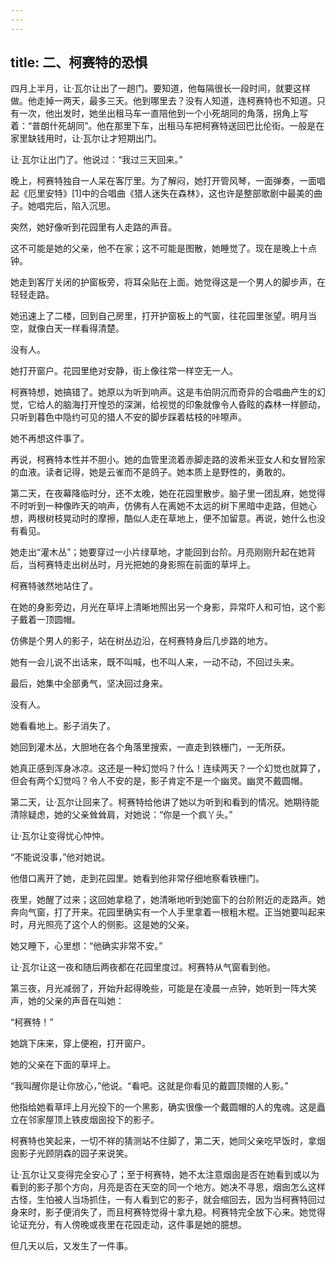 ```yaml
---
---
---
```

title: 二、柯赛特的恐惧
---




四月上半月，让·瓦尔让出了一趟门。要知道，他每隔很长一段时间，就要这样做。他走掉一两天，最多三天。他到哪里去？没有人知道，连柯赛特也不知道。只有一次，他出发时，她坐出租马车一直陪他到一个小死胡同的角落，拐角上写着：“普朗什死胡同”。他在那里下车，出租马车把柯赛特送回巴比伦街。一般是在家里缺钱用时，让·瓦尔让才短期出门。

让·瓦尔让出门了。他说过：“我过三天回来。”

晚上，柯赛特独自一人呆在客厅里。为了解闷，她打开管风琴，一面弹奏，一面唱起《厄里安特》[1]中的合唱曲《猎人迷失在森林》，这也许是整部歌剧中最美的曲子。她唱完后，陷入沉思。

突然，她好像听到花园里有人走路的声音。

这不可能是她的父亲，他不在家；这不可能是图散，她睡觉了。现在是晚上十点钟。

她走到客厅关闭的护窗板旁，将耳朵贴在上面。她觉得这是一个男人的脚步声，在轻轻走路。

她迅速上了二楼，回到自己房里，打开护窗板上的气窗，往花园里张望。明月当空，就像白天一样看得清楚。

没有人。

她打开窗户。花园里绝对安静，街上像往常一样空无一人。

柯赛特想，她搞错了。她原以为听到响声。这是韦伯阴沉而奇异的合唱曲产生的幻觉，它给人的脑海打开惶恐的深渊，给视觉的印象就像令人昏眩的森林一样颤动，只听到暮色中隐约可见的猎人不安的脚步踩着枯枝的咔嚓声。

她不再想这件事了。

再说，柯赛特本性并不胆小。她的血管里流着赤脚走路的波希米亚女人和女冒险家的血液。读者记得，她是云雀而不是鸽子。她本质上是野性的，勇敢的。

第二天，在夜幕降临时分，还不太晚，她在花园里散步。脑子里一团乱麻，她觉得不时听到一种像昨天的响声，仿佛有人在离她不太远的树下黑暗中走路，但她心想，两根树枝晃动时的摩擦，酷似人走在草地上，便不加留意。再说，她什么也没有看见。

她走出“灌木丛”；她要穿过一小片绿草地，才能回到台阶。月亮刚刚升起在她背后，当柯赛特走出树丛时，月光把她的身影照在前面的草坪上。

柯赛特骇然地站住了。

在她的身影旁边，月光在草坪上清晰地照出另一个身影，异常吓人和可怕，这个影子戴着一顶圆帽。

仿佛是个男人的影子，站在树丛边沿，在柯赛特身后几步路的地方。

她有一会儿说不出话来，既不叫喊，也不叫人来，一动不动，不回过头来。

最后，她集中全部勇气，坚决回过身来。

没有人。

她看看地上。影子消失了。

她回到灌木丛，大胆地在各个角落里搜索，一直走到铁栅门，一无所获。

她真正感到浑身冰凉。这还是一种幻觉吗？什么！连续两天？一个幻觉也就算了，但会有两个幻觉吗？令人不安的是，影子肯定不是一个幽灵。幽灵不戴圆帽。

第二天，让·瓦尔让回来了。柯赛特给他讲了她以为听到和看到的情况。她期待能清除疑虑，她的父亲耸耸肩，对她说：“你是一个疯丫头。”

让·瓦尔让变得忧心忡忡。

“不能说没事，”他对她说。

他借口离开了她，走到花园里。她看到他非常仔细地察看铁栅门。

夜里，她醒了过来；这回她拿稳了，她清晰地听到她窗下的台阶附近的走路声。她奔向气窗，打了开来。花园里确实有一个人手里拿着一根粗木棍。正当她要叫起来时，月光照亮了这个人的侧影。这是她的父亲。

她又睡下，心里想：“他确实非常不安。”

让·瓦尔让这一夜和随后两夜都在花园里度过。柯赛特从气窗看到他。

第三夜，月光减弱了，开始升起得晚些，可能是在凌晨一点钟，她听到一阵大笑声，她的父亲的声音在叫她：

“柯赛特！”

她跳下床来，穿上便袍，打开窗户。

她的父亲在下面的草坪上。

“我叫醒你是让你放心，”他说。“看吧。这就是你看见的戴圆顶帽的人影。”

他指给她看草坪上月光投下的一个黑影，确实很像一个戴圆帽的人的鬼魂。这是矗立在邻家屋顶上铁皮烟囱投下的影子。

柯赛特也笑起来，一切不祥的猜测站不住脚了，第二天，她同父亲吃早饭时，拿烟囱影子光顾阴森的园子来说笑。

让·瓦尔让又变得完全安心了；至于柯赛特，她不太注意烟囱是否在她看到或以为看到的影子那个方向，月亮是否在天空的同一个地方。她决不寻思，烟囱怎么这样古怪，生怕被人当场抓住，一有人看到它的影子，就会缩回去，因为当柯赛特回过身来时，影子便消失了，而且柯赛特觉得十拿九稳。柯赛特完全放下心来。她觉得论证充分，有人傍晚或夜里在花园走动，这件事是她的臆想。

但几天以后，又发生了一件事。